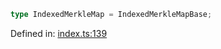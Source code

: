 ```ts
type IndexedMerkleMap = IndexedMerkleMapBase;
```

Defined in: [index.ts:139](https://github.com/o1-labs/o1js/blob/46b9772d07785397c4bd76a102bc9f6730d321bb/src/index.ts#L139)
